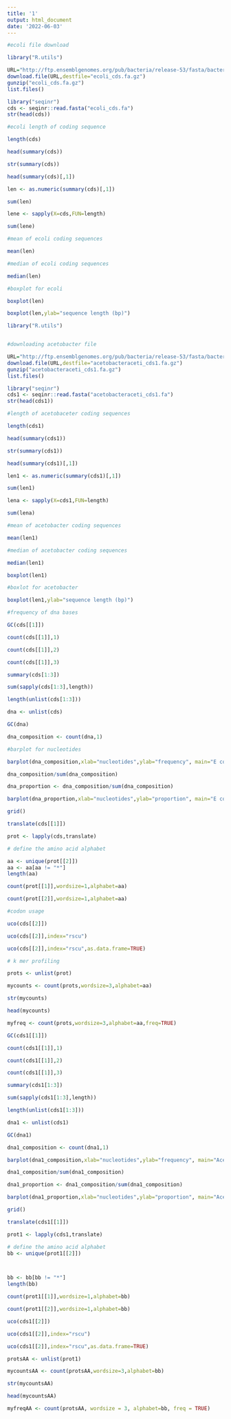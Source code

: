 ```yaml
---
title: '1'
output: html_document
date: '2022-06-03'
---
```


```r
#ecoli file download

library("R.utils")

URL="http://ftp.ensemblgenomes.org/pub/bacteria/release-53/fasta/bacteria_0_collection/escherichia_coli_str_k_12_substr_mg1655_gca_000005845/cds/Escherichia_coli_str_k_12_substr_mg1655_gca_000005845.ASM584v2.cds.all.fa.gz"
download.file(URL,destfile="ecoli_cds.fa.gz")
gunzip("ecoli_cds.fa.gz")
list.files()

library("seqinr")
cds <- seqinr::read.fasta("ecoli_cds.fa")
str(head(cds))

#ecoli length of coding sequence 

length(cds)

head(summary(cds))

str(summary(cds))

head(summary(cds)[,1])

len <- as.numeric(summary(cds)[,1])

sum(len)

lene <- sapply(X=cds,FUN=length)

sum(lene) 

#mean of ecoli coding sequences

mean(len)

#median of ecoli coding sequences

median(len)

#boxplot for ecoli

boxplot(len)

boxplot(len,ylab="sequence length (bp)")
```


```r
library("R.utils")


#downloading acetobacter file 

URL="http://ftp.ensemblgenomes.org/pub/bacteria/release-53/fasta/bacteria_80_collection/acetobacter_aceti_gca_002005445/cds/Acetobacter_aceti_gca_002005445.ASM200544v1.cds.all.fa.gz"
download.file(URL,destfile="acetobacteraceti_cds1.fa.gz")
gunzip("acetobacteraceti_cds1.fa.gz")
list.files()

library("seqinr")
cds1 <- seqinr::read.fasta("acetobacteraceti_cds1.fa")
str(head(cds1))

#length of acetobaceter coding sequences 

length(cds1)

head(summary(cds1))

str(summary(cds1))

head(summary(cds1)[,1])

len1 <- as.numeric(summary(cds1)[,1])

sum(len1)

lena <- sapply(X=cds1,FUN=length)

sum(lena) 

#mean of acetobacter coding sequences 

mean(len1)

#median of acetobacter coding sequences 

median(len1)

boxplot(len1)

#boxlot for acetobacter

boxplot(len1,ylab="sequence length (bp)")
```




```r

#frequency of dna bases

GC(cds[[1]])

count(cds[[1]],1)

count(cds[[1]],2)

count(cds[[1]],3)

summary(cds[1:3])

sum(sapply(cds[1:3],length))

length(unlist(cds[1:3]))

dna <- unlist(cds)

GC(dna)

dna_composition <- count(dna,1)

#barplot for nucleotides

barplot(dna_composition,xlab="nucleotides",ylab="frequency", main="E coli CDS composition")

dna_composition/sum(dna_composition)

dna_proportion <- dna_composition/sum(dna_composition)

barplot(dna_proportion,xlab="nucleotides",ylab="proportion", main="E coli CDS composition")

grid()

translate(cds[[1]])

prot <- lapply(cds,translate)

# define the amino acid alphabet

aa <- unique(prot[[2]])
aa <- aa[aa != "*"]
length(aa)

count(prot[[1]],wordsize=1,alphabet=aa)

count(prot[[2]],wordsize=1,alphabet=aa)

#codon usage

uco(cds[[2]])

uco(cds[[2]],index="rscu")

uco(cds[[2]],index="rscu",as.data.frame=TRUE)

# k mer profiling

prots <- unlist(prot)

mycounts <- count(prots,wordsize=3,alphabet=aa)

str(mycounts)

head(mycounts)

myfreq <- count(prots,wordsize=3,alphabet=aa,freq=TRUE)
```



```r
GC(cds1[[1]])

count(cds1[[1]],1)

count(cds1[[1]],2)

count(cds1[[1]],3)

summary(cds1[1:3])

sum(sapply(cds1[1:3],length))

length(unlist(cds1[1:3]))

dna1 <- unlist(cds1)

GC(dna1)

dna1_composition <- count(dna1,1)

barplot(dna1_composition,xlab="nucleotides",ylab="frequency", main="Acetobacteraceti CDS composition")

dna1_composition/sum(dna1_composition)

dna1_proportion <- dna1_composition/sum(dna1_composition)

barplot(dna1_proportion,xlab="nucleotides",ylab="proportion", main="Acetobacteraceti CDS composition")

grid()

translate(cds1[[1]])

prot1 <- lapply(cds1,translate)

# define the amino acid alphabet
bb <- unique(prot1[[2]])



bb <- bb[bb != "*"]
length(bb)

count(prot1[[1]],wordsize=1,alphabet=bb)

count(prot1[[2]],wordsize=1,alphabet=bb)

uco(cds1[[2]])

uco(cds1[[2]],index="rscu")

uco(cds1[[2]],index="rscu",as.data.frame=TRUE)

protsAA <- unlist(prot1)

mycountsAA <- count(protsAA,wordsize=3,alphabet=bb)

str(mycountsAA)

head(mycountsAA)

myfreqAA <- count(protsAA, wordsize = 3, alphabet=bb, freq = TRUE)

```

